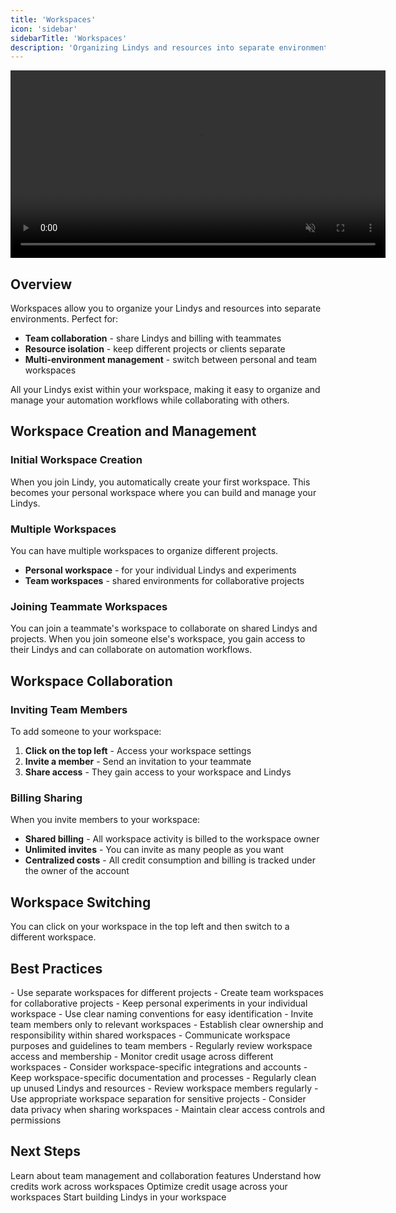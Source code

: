 ```yaml
---
title: 'Workspaces'
icon: 'sidebar'
sidebarTitle: 'Workspaces'
description: 'Organizing Lindys and resources into separate environments for better collaboration and resource management'
---
```


<div style={{ display: 'flex', justifyContent: 'center', margin: '2rem 0' }}>
  <div className="video-card">
    <video
      src="/lindy-brand-assets/workspace.mp4"
      width="600"
      autoPlay
      muted
      loop
      playsInline
      style={{ display: 'block', width: '100%', borderRadius: '16px' }}
    />
  </div>
</div>

## Overview

Workspaces allow you to organize your Lindys and resources into separate environments. Perfect for:

- **Team collaboration** - share Lindys and billing with teammates
- **Resource isolation** - keep different projects or clients separate
- **Multi-environment management** - switch between personal and team workspaces

All your Lindys exist within your workspace, making it easy to organize and manage your automation workflows while collaborating with others.

## Workspace Creation and Management

### Initial Workspace Creation
When you join Lindy, you automatically create your first workspace. This becomes your personal workspace where you can build and manage your Lindys.

### Multiple Workspaces
You can have multiple workspaces to organize different projects.

- **Personal workspace** - for your individual Lindys and experiments
- **Team workspaces** - shared environments for collaborative projects

### Joining Teammate Workspaces
You can join a teammate's workspace to collaborate on shared Lindys and projects. When you join someone else's workspace, you gain access to their Lindys and can collaborate on automation workflows.

## Workspace Collaboration

### Inviting Team Members
To add someone to your workspace:

1. **Click on the top left** - Access your workspace settings
2. **Invite a member** - Send an invitation to your teammate
3. **Share access** - They gain access to your workspace and Lindys

### Billing Sharing
When you invite members to your workspace:
- **Shared billing** - All workspace activity is billed to the workspace owner
- **Unlimited invites** - You can invite as many people as you want
- **Centralized costs** - All credit consumption and billing is tracked under the owner of the account

## Workspace Switching

You can click on your workspace in the top left and then switch to a different workspace.

## Best Practices

<AccordionGroup>
  <Accordion title="Workspace Organization">
    - Use separate workspaces for different projects
    - Create team workspaces for collaborative projects
    - Keep personal experiments in your individual workspace
    - Use clear naming conventions for easy identification
  </Accordion>

  <Accordion title="Team Collaboration">
    - Invite team members only to relevant workspaces
    - Establish clear ownership and responsibility within shared workspaces
    - Communicate workspace purposes and guidelines to team members
    - Regularly review workspace access and membership
  </Accordion>

  <Accordion title="Resource Management">
    - Monitor credit usage across different workspaces
    - Consider workspace-specific integrations and accounts
    - Keep workspace-specific documentation and processes
    - Regularly clean up unused Lindys and resources
  </Accordion>

  <Accordion title="Security and Access">
    - Review workspace members regularly
    - Use appropriate workspace separation for sensitive projects
    - Consider data privacy when sharing workspaces
    - Maintain clear access controls and permissions
  </Accordion>
</AccordionGroup>

## Next Steps

<CardGroup cols={2}>
  <Card title="Teams" icon="users" href="/account-billing/teams">
    Learn about team management and collaboration features
  </Card>
  
  <Card title="Credits" icon="coins" href="/account-billing/credits">
    Understand how credits work across workspaces
  </Card>
  
  <Card title="Credit Optimization" icon="badge-percent" href="/account-billing/credit-optimizations">
    Optimize credit usage across your workspaces
  </Card>
  
  <Card title="Creating Agents" icon="robot" href="/building-agents/agent-basics/creating-agents">
    Start building Lindys in your workspace
  </Card>
</CardGroup>
</div>
